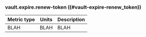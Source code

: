 ### vault.expire.renew-token ((#vault-expire-renew_token))

Metric type | Units | Description
----------- | ----- | -----------
BLAH     | BLAH    | BLAH